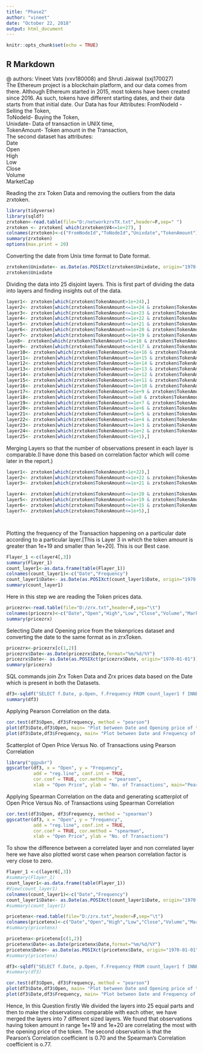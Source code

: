 ---
title: "Phase2"
author: "vineet"
date: "October 22, 2018"
output: html_document
---

```{r setup, include=FALSE}
knitr::opts_chunk$set(echo = TRUE)
```

## R Markdown

@ authors: Vineet Vats (vxv180008) and Shruti Jaiswal (sxj170027)<br>
The Ethereum project is a blockchain platform, and our data comes from there. Although Ethereum started in 2015, most tokens have been created since 2016. As such, tokens have different starting dates, and their data starts from that initial date.
Our Data has four Attributes:
FromNodeId - Selling the Token,  <br>
ToNodeId- Buying the Token,  <br>
Unixdate- Data of transaction in UNIX time, <br> 
TokenAmount- Token amount in the Transaction, <br>
The second dataset has  attributes: <br>
Date <br>
Open <br>
High <br>
Low <br>
Close <br>
Volume <br>
MarketCap <br>


Reading the zrx Token Data and removing the outliers from the data zrxtoken.
```{r}
library(tidyverse)
library(sqldf)
zrxtoken<-read.table(file="D:/networkzrxTX.txt",header=F,sep=" ")
zrxtoken <- zrxtoken[ which(zrxtoken$V4<=1e+27), ]
colnames(zrxtoken)<-c("FromNodeId","ToNodeId","Unixdate","TokenAmount")
summary(zrxtoken)
options(max.print = 20)


```

Converting the date from Unix time format to Date format.

```{r}

zrxtoken$Unixdate<- as.Date(as.POSIXct(zrxtoken$Unixdate, origin="1970-01-01"))
zrxtoken$Unixdate

```



Dividing the data into 25 disjoint layers. This is first part of dividing the data into layers and finding insights out of the data.
```{r}
layer1<- zrxtoken[which(zrxtoken$TokenAmount>1e+24),]
layer2<- zrxtoken[which(zrxtoken$TokenAmount<=1e+24 & zrxtoken$TokenAmount>1e+23),]
layer3<- zrxtoken[which(zrxtoken$TokenAmount<=1e+23 & zrxtoken$TokenAmount>1e+22),]
layer4<- zrxtoken[which(zrxtoken$TokenAmount<=1e+22 & zrxtoken$TokenAmount>1e+21),]
layer5<- zrxtoken[which(zrxtoken$TokenAmount<=1e+21 & zrxtoken$TokenAmount>1e+20),]
layer6<- zrxtoken[which(zrxtoken$TokenAmount<=1e+20 & zrxtoken$TokenAmount>1e+19),]
layer7<- zrxtoken[which(zrxtoken$TokenAmount<=1e+19 & zrxtoken$TokenAmount>1e+18),]
laye8<- zrxtoken[which(zrxtoken$TokenAmount<=1e+18 & zrxtoken$TokenAmount>1e+17),]
layer9<- zrxtoken[which(zrxtoken$TokenAmount<=1e+17 & zrxtoken$TokenAmount>1e+16),]
layer10<- zrxtoken[which(zrxtoken$TokenAmount<=1e+16 & zrxtoken$TokenAmount>1e+15),]
layer11<- zrxtoken[which(zrxtoken$TokenAmount<=1e+15 & zrxtoken$TokenAmount>1e+14),]
layer12<- zrxtoken[which(zrxtoken$TokenAmount<=1e+14 & zrxtoken$TokenAmount>1e+13),]
layer13<- zrxtoken[which(zrxtoken$TokenAmount<=1e+13 & zrxtoken$TokenAmount>1e+12),]
layer14<- zrxtoken[which(zrxtoken$TokenAmount<=1e+12 & zrxtoken$TokenAmount>1e+11),]
layer15<- zrxtoken[which(zrxtoken$TokenAmount<=1e+11 & zrxtoken$TokenAmount>1e+10),]
layer16<- zrxtoken[which(zrxtoken$TokenAmount<=1e+10 & zrxtoken$TokenAmount>1e+9),]
layer17<- zrxtoken[which(zrxtoken$TokenAmount<=1e+9 & zrxtoken$TokenAmount>1e+8),]
layer18<- zrxtoken[which(zrxtoken$TokenAmount<=1e8 & zrxtoken$TokenAmount>1e+7),]
layer19<- zrxtoken[which(zrxtoken$TokenAmount<=1e+7 & zrxtoken$TokenAmount>1e+6),]
layer20<- zrxtoken[which(zrxtoken$TokenAmount<=1e+6 & zrxtoken$TokenAmount>1e+5),]
layer21<- zrxtoken[which(zrxtoken$TokenAmount<=1e+5 & zrxtoken$TokenAmount>1e+4),]
layer22<- zrxtoken[which(zrxtoken$TokenAmount<=1e+4 & zrxtoken$TokenAmount>1e+3),]
layer23<- zrxtoken[which(zrxtoken$TokenAmount<=1e+3 & zrxtoken$TokenAmount>1e+2),]
layer24<- zrxtoken[which(zrxtoken$TokenAmount<=1e+2 & zrxtoken$TokenAmount>1e+1),]
layer25<- zrxtoken[which(zrxtoken$TokenAmount<1e+1),]


```


Merging Layers so that the number of observations present in each layer is comparable.(I have done this based on correlation factor which will come later in the report.)
```{r}
layer1<- zrxtoken[which(zrxtoken$TokenAmount>1e+22),]
layer2<- zrxtoken[which(zrxtoken$TokenAmount<=1e+22 & zrxtoken$TokenAmount>1e+21),]
layer3<- zrxtoken[which(zrxtoken$TokenAmount<=1e+21 & zrxtoken$TokenAmount>1e+20),]

layer4<- zrxtoken[which(zrxtoken$TokenAmount<=1e+20 & zrxtoken$TokenAmount>1e+19),]
layer5<- zrxtoken[which(zrxtoken$TokenAmount<=1e+19 & zrxtoken$TokenAmount>1e+15),]
layer6<- zrxtoken[which(zrxtoken$TokenAmount<=1e+15 & zrxtoken$TokenAmount>1e+5),]
layer7<- zrxtoken[which(zrxtoken$TokenAmount<=1e+5),]




```


Plotting the frequency of the Transaction happening on a particular date according to a particular layer.[This is Layer 3 in which the token amount is greater than 1e+19 and smaller than 1e+20]. This is our Best case.

```{r}

Flayer_1 <-c(layer4[,3])
summary(Flayer_1)
count_layer1<-as.data.frame(table(Flayer_1))
colnames(count_layer1)<-c("Date","Frequency")
count_layer1$Date<- as.Date(as.POSIXct(count_layer1$Date, origin="1970-01-01"))
summary(count_layer1)

```

Here in this step we are reading the Token prices data.
```{r}


pricezrx<-read.table(file="D:/zrx.txt",header=F,sep="\t")
colnames(pricezrx)<-c("Date","Open","High","Low","Close","Volume","MarketCap")
summary(pricezrx)

```


Selecting Date and Opening price from the tokenprices dataset and converting the date to the same format as in zrxToken.
```{r}
pricezrx<-pricezrx[c(1,2)]
pricezrx$Date<-as.Date(pricezrx$Date,format="%m/%d/%Y")
pricezrx$Date<- as.Date(as.POSIXct(pricezrx$Date, origin="1970-01-01"))
summary(pricezrx)
```


SQL commands join Zrx Token Data and Zrx prices data based on the Date which is present in both the Datasets.
```{r}

df3<-sqldf("SELECT f.Date, p.Open, f.Frequency FROM count_layer1 f INNER JOIN pricezrx p WHERE f.Date=p.Date")
summary(df3)

```

Applying Pearson Correlation on the data.
```{r}
cor.test(df3$Open, df3$Frequency, method = "pearson")
plot(df3$Date,df3$Open, main= "Plot between Date and Opening price of token for Layer4(Best Case)", xlab="Date", ylab="Opening Price")
plot(df3$Date,df3$Frequency, main= "Plot between Date and Frequency of TokenAmount for Layer4(Best Case) ", xlab="Date", ylab="No. of Transactions")


```

Scatterplot of Open Price Versus No. of Transactions using Pearson Correlation
```{r}

library("ggpubr")
ggscatter(df3, x = "Open", y = "Frequency", 
          add = "reg.line", conf.int = TRUE, 
          cor.coef = TRUE, cor.method = "pearson",
          xlab = "Open Price", ylab = "No. of Transactions", main="Pearson Correlation")
```

Applying Spearman Correlation on the data and generating scatterplot of Open Price Versus No. of Transactions using Spearman Correlation
```{r}
cor.test(df3$Open, df3$Frequency, method = "spearman")
ggscatter(df3, x = "Open", y = "Frequency", 
          add = "reg.line", conf.int = TRUE, 
          cor.coef = TRUE, cor.method = "spearman",
          xlab = "Open Price", ylab = "No. of Transactions")
```


To show the difference between a correlated layer and non correlated layer here we have also plotted worst case when pearson correlation factor is very close to zero.
```{r}

Flayer_1 <-c(layer6[,3])
#summary(Flayer_1)
count_layer1<-as.data.frame(table(Flayer_1))
#View(count_layer1)
colnames(count_layer1)<-c("Date","Frequency")
count_layer1$Date<- as.Date(as.POSIXct(count_layer1$Date, origin="1970-01-01"))
#summary(count_layer1)

pricetenx<-read.table(file="D:/zrx.txt",header=F,sep="\t")
colnames(pricetenx)<-c("Date","Open","High","Low","Close","Volume","MarketCap")
#summary(pricetenx)

pricetenx<-pricetenx[c(1,2)]
pricetenx$Date<-as.Date(pricetenx$Date,format="%m/%d/%Y")
pricetenx$Date<- as.Date(as.POSIXct(pricetenx$Date, origin="1970-01-01"))
#summary(pricetenx)

df3<-sqldf("SELECT f.Date, p.Open, f.Frequency FROM count_layer1 f INNER JOIN pricetenx p WHERE f.Date=p.Date")
#summary(df3)

cor.test(df3$Open, df3$Frequency, method = "pearson")
plot(df3$Date,df3$Open, main= "Plot between Date and Opening price of token", xlab="Date", ylab="Opening Price")
plot(df3$Date,df3$Frequency, main= "Plot between Date and Frequency of TokenAmount ", xlab="Date", ylab="No. of Transactions")


```

Hence, In this Question firstly We divided the layers into 25 equal parts and then to make the observations comparable with each other, we have merged the layers into 7 different sized layers. We found that observations having token amount in range 1e+19 and 1e+20 are correlating the most with the opening price of the token.
The second observation is that the Pearson's Correlation coefficient is 0.70 and the Spearman's Correlation coefficient is o.77.
